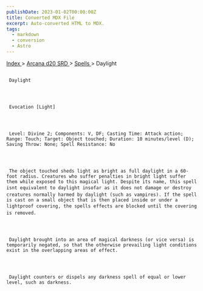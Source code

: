 ```yaml
---
publishDate: 2023-01-02T00:00:00Z
title: Converted MDX File
excerpt: Auto-converted HTML to MDX.
tags:
  - markdown
  - conversion
  - Astro
---
```







[
      Index
     ](-index)
     >
     [
      Arcana d20 SRD
     ](arcana-d20-srd-index)
     >
     [
      Spells
     ](arcana-d20-srd-spells-index)
     > Daylight
    





## 
     Daylight
    



     Evocation [Light]
    



     Level: Divine 2; Components: V, DF; Casting Time: Attack action; Range: Touch; Target: Object touched; Duration: 10 minutes/level (D); Saving Throw: None; Spell Resistance: No
    



     The object touched sheds light as bright as full daylight in a 60-foot radius. Creatures who suffer penalties in bright light suffer them while exposed to this magical light. Despite its name, this spell isnt equivalent to daylight insofar as it does not damage or destroy creatures normally harmed by daylight (such as vampires). If the spell is cast on a small object that is then placed inside or under a lightproof covering, the spells effects are blocked until the covering is removed.
    



     Daylight brought into an area of magical darkness (or vice versa) is temporarily negated, so that the otherwise prevailing light conditions exist in the overlapping areas of effect.
    



     Daylight counters or dispels any darkness spell of equal or lower level, such as darkness.
    




